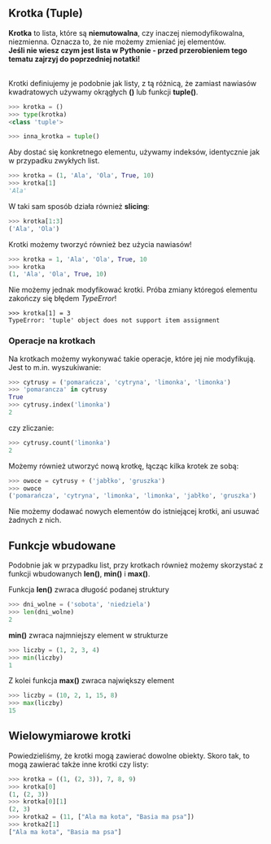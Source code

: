 ## Krotka (Tuple)
**Krotka** to lista, które są **niemutowalna**, czy inaczej niemodyfikowalna, niezmienna. Oznacza to, że nie możemy zmieniać jej elementów. <br/>
**Jeśli nie wiesz czym jest lista w Pythonie - przed przerobieniem tego tematu zajrzyj do poprzedniej notatki!** <br/><br/>

Krotki definiujemy je podobnie jak listy, z tą różnicą, że zamiast nawiasów kwadratowych używamy okrągłych **()** lub funkcji **tuple()**.

```python
>>> krotka = ()
>>> type(krotka)
<class 'tuple'>

>>> inna_krotka = tuple()
```

Aby dostać się konkretnego elementu, używamy indeksów, identycznie jak w przypadku zwykłych list. 

```python
>>> krotka = (1, 'Ala', 'Ola', True, 10)
>>> krotka[1]
'Ala'
```
W taki sam sposób działa również **slicing**:

```python
>>> krotka[1:3]
('Ala', 'Ola')
```

Krotki możemy tworzyć również bez użycia nawiasów!
```python
>>> krotka = 1, 'Ala', 'Ola', True, 10
>>> krotka
(1, 'Ala', 'Ola', True, 10)
```


Nie możemy jednak modyfikować krotki. Próba zmiany któregoś elementu zakończy się błędem *TypeError*!
```python=
>>> krotka[1] = 3
TypeError: 'tuple' object does not support item assignment
```

### Operacje na krotkach
Na krotkach możemy wykonywać takie operacje, które jej nie modyfikują. 
Jest to m.in. wyszukiwanie:
```python
>>> cytrusy = ('pomarańcza', 'cytryna', 'limonka', 'limonka')
>>> 'pomarancza' in cytrusy
True
>>> cytrusy.index('limonka')
2
```
czy zliczanie:
```python
>>> cytrusy.count('limonka')
2
```

Możemy również utworzyć nową krotkę, łącząc kilka krotek ze sobą:
```python
>>> owoce = cytrusy + ('jabłko', 'gruszka')
>>> owoce
('pomarańcza', 'cytryna', 'limonka', 'limonka', 'jabłko', 'gruszka')
```

Nie możemy dodawać nowych elementów do istniejącej krotki, ani usuwać żadnych z nich. 

## Funkcje wbudowane
Podobnie jak w przypadku list, przy krotkach również możemy skorzystać z funkcji wbudowanych **len()**, **min()** i **max()**.

Funkcja **len()** zwraca długość podanej struktury
```python
>>> dni_wolne = ('sobota', 'niedziela')
>>> len(dni_wolne)
2
```
**min()** zwraca najmniejszy element w strukturze
```python
>>> liczby = (1, 2, 3, 4)
>>> min(liczby)
1
```
Z kolei funkcja **max()** zwraca największy element
```python
>>> liczby = (10, 2, 1, 15, 8)
>>> max(liczby)
15
```

## Wielowymiarowe krotki
Powiedzieliśmy, że krotki mogą zawierać dowolne obiekty. Skoro tak, to mogą zawierać także inne krotki czy listy: 
```python
>>> krotka = ((1, (2, 3)), 7, 8, 9)
>>> krotka[0]
(1, (2, 3))
>>> krotka[0][1]
(2, 3)
>>> krotka2 = (11, ["Ala ma kota", "Basia ma psa"])
>>> krotka2[1]
["Ala ma kota", "Basia ma psa"]
```